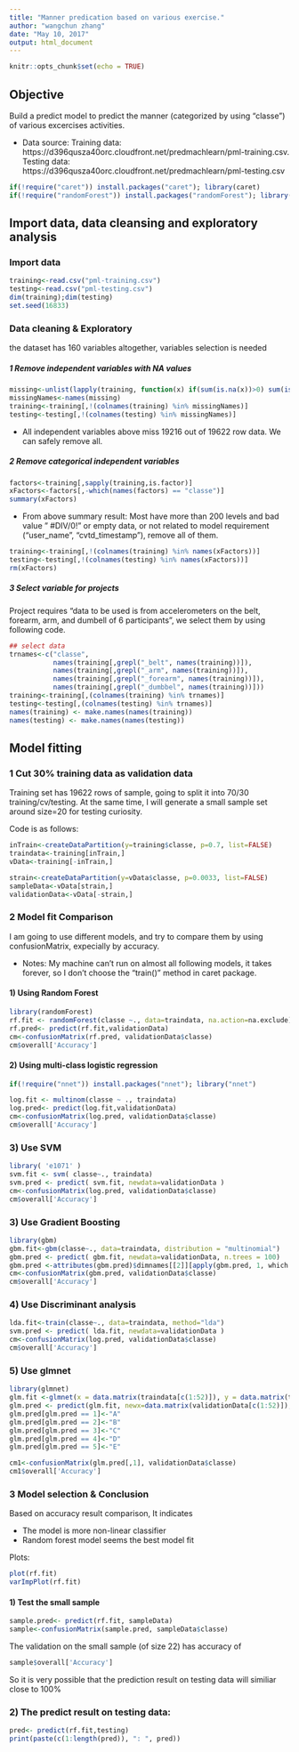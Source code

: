 ---
title: "Manner predication based on various exercise."
author: "wangchun zhang"
date: "May 10, 2017"
output: html_document
---

```{r setup, include=FALSE}
knitr::opts_chunk$set(echo = TRUE)
```

##  Objective
Build a predict model to predict the manner (categorized by using "classe") of various excercises activities. 

+ Data source: 
  Training data: https://d396qusza40orc.cloudfront.net/predmachlearn/pml-training.csv. Testing data:  https://d396qusza40orc.cloudfront.net/predmachlearn/pml-testing.csv
```{r message=FALSE, warning=FALSE, echo=FALSE}
if(!require("caret")) install.packages("caret"); library(caret)
if(!require("randomForest")) install.packages("randomForest"); library(randomForest)
```

## Import data, data cleansing and exploratory analysis
### Import data
```{r}
training<-read.csv("pml-training.csv")
testing<-read.csv("pml-testing.csv")
dim(training);dim(testing)
set.seed(16833)
```

### Data cleaning & Exploratory
the dataset has 160 variables altogether, variables selection is needed

##### 1 Remove independent variables with NA values
```{r}
missing<-unlist(lapply(training, function(x) if(sum(is.na(x))>0) sum(is.na(x))))
missingNames<-names(missing)
training<-training[,!(colnames(training) %in% missingNames)]
testing<-testing[,!(colnames(testing) %in% missingNames)]
```

+ All independent variables above miss 19216 out of 19622 row data. We can safely remove all.

##### 2 Remove categorical independent variables 
```{r warning=FALSE, results='hide'}
factors<-training[,sapply(training,is.factor)]
xFactors<-factors[,-which(names(factors) == "classe")]
summary(xFactors)
```

+ From above summary result: Most have more than 200 levels and bad value " #DIV/0!" or empty data, or not related to model requirement ("user_name", "cvtd_timestamp"), remove all of them.

```{r}
training<-training[,!(colnames(training) %in% names(xFactors))]
testing<-testing[,!(colnames(testing) %in% names(xFactors))]
rm(xFactors)
```

##### 3 Select variable for projects
Project requires "data to be used is from accelerometers on the belt, forearm, arm, and dumbell of 6 participants", we select them by using following code.

```{r warning=FALSE, results='hide'}
## select data
trnames<-c("classe",
           names(training[,grepl("_belt", names(training))]),
           names(training[,grepl("_arm", names(training))]),
           names(training[,grepl("_forearm", names(training))]),
           names(training[,grepl("_dumbbel", names(training))]))
training<-training[,(colnames(training) %in% trnames)]
testing<-testing[,(colnames(testing) %in% trnames)]
names(training) <- make.names(names(training))
names(testing) <- make.names(names(testing))
```



## Model fitting
### 1 Cut 30% training data as validation data
Training set has 19622 rows of sample, going to split it into 70/30 training/cv/testing. At the same time, I will generate a small sample set around size=20 for testing curiosity.

Code is as follows:
```{r message=FALSE, warning=FALSE, results='hide'}
inTrain<-createDataPartition(y=training$classe, p=0.7, list=FALSE)
traindata<-training[inTrain,]
vData<-training[-inTrain,]

strain<-createDataPartition(y=vData$classe, p=0.0033, list=FALSE)
sampleData<-vData[strain,]
validationData<-vData[-strain,]
```

### 2 Model fit Comparison
I am going to use different models, and try to compare them by using confusionMatrix, expecially by accuracy.

+ Notes: My machine can't run on almost all following models, it takes forever, so I don't choose the "train()" method in caret package.

#### 1) Using Random Forest

```{r message=FALSE, warning=FALSE, results='hide'}
library(randomForest)
rf.fit <- randomForest(classe ~., data=traindata, na.action=na.exclude)
rf.pred<- predict(rf.fit,validationData)
cm<-confusionMatrix(rf.pred, validationData$classe)
cm$overall['Accuracy']
```

#### 2) Using multi-class logistic regression
```{r message=FALSE, warning=FALSE}
if(!require("nnet")) install.packages("nnet"); library("nnet")

log.fit <- multinom(classe ~ ., traindata)
log.pred<- predict(log.fit,validationData)
cm<-confusionMatrix(log.pred, validationData$classe)
cm$overall['Accuracy']
```

### 3) Use SVM 
```{r message=FALSE, warning=FALSE, results='hide'}
library( 'e1071' )
svm.fit <- svm( classe~., traindata)
svm.pred <- predict( svm.fit, newdata=validationData )
cm<-confusionMatrix(log.pred, validationData$classe)
cm$overall['Accuracy']
```

### 3) Use Gradient Boosting 
```{r message=FALSE, warning=FALSE, results='hide'}
library(gbm)
gbm.fit<-gbm(classe~., data=traindata, distribution = "multinomial")
gbm.pred <- predict( gbm.fit, newdata=validationData, n.trees = 100)
gbm.pred <-attributes(gbm.pred)$dimnames[[2]][apply(gbm.pred, 1, which.max)]
cm<-confusionMatrix(gbm.pred, validationData$classe)
cm$overall['Accuracy']
```

### 4) Use Discriminant analysis 
```{r message=FALSE, warning=FALSE, results='hide'}
lda.fit<-train(classe~., data=traindata, method="lda")
svm.pred <- predict( lda.fit, newdata=validationData )
cm<-confusionMatrix(log.pred, validationData$classe)
cm$overall['Accuracy']
```

### 5) Use glmnet
```{r message=FALSE, warning=FALSE, results='hide'}
library(glmnet)
glm.fit <-glmnet(x = data.matrix(traindata[c(1:52)]), y = data.matrix(traindata[53]), alpha = 1, family="multinomial") 
glm.pred <- predict(glm.fit, newx=data.matrix(validationData[c(1:52)]), type="class", s=c(1.723e-05,5.641e-02))
glm.pred[glm.pred == 1]<-"A"
glm.pred[glm.pred == 2]<-"B"
glm.pred[glm.pred == 3]<-"C"
glm.pred[glm.pred == 4]<-"D"
glm.pred[glm.pred == 5]<-"E"

cm1<-confusionMatrix(glm.pred[,1], validationData$classe)
cm1$overall['Accuracy']
```


### 3 Model selection & Conclusion
Based on accuracy result comparison, It indicates 

+ The model is more non-linear classifier
+ Random forest model seems the best model fit

Plots:
```{r}
plot(rf.fit)
varImpPlot(rf.fit)
```

#### 1) Test the small sample
```{r}
sample.pred<- predict(rf.fit, sampleData)
sample<-confusionMatrix(sample.pred, sampleData$classe)
```

The validation on the small sample (of size 22) has accuracy of 
```{r}
sample$overall['Accuracy']
```

So it is very possible that the prediction result on testing data will similiar close to 100%

### 2) The predict result on testing data: 

```{r}
pred<- predict(rf.fit,testing)
print(paste(c(1:length(pred)), ": ", pred))
```
